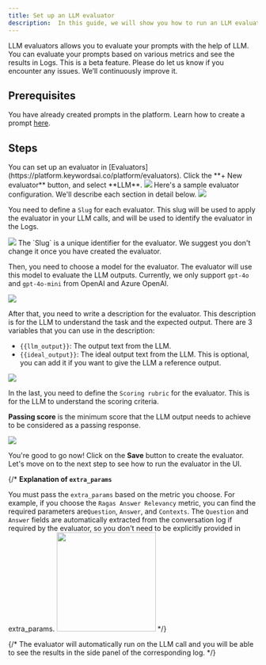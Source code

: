 ```yaml
---
title: Set up an LLM evaluator
description:  In this guide, we will show you how to run an LLM evaluator in the UI.
---
```

LLM evaluators allows you to evaluate your prompts with the help of LLM. You can evaluate your prompts based on various metrics and see the results in Logs.
<Note>This is a beta feature. Please do let us know if you encounter any issues. We’ll continuously improve it.</Note>

## Prerequisites
You have already created prompts in the platform. Learn how to create a prompt [here](https://docs.keywordsai.co/features/prompt/create-a-prompt).


## Steps
<Steps>
<Step title="Create a new evaluator">
You can set up an evaluator in [Evaluators](https://platform.keywordsai.co/platform/evaluators). Click the **+ New evaluator** button, and select **LLM**.
<Frame>
<img src="https://keywordsai-static.s3.us-east-1.amazonaws.com/docs/evaluations/create-evaluator.png"/>
</Frame>

</Step>

<Step title="Configure an LLM evaluator">
Here's a sample evaluator configuration. We'll describe each section in detail below.
<Frame>
<img src="https://keywordsai-static.s3.us-east-1.amazonaws.com/docs/evaluations/llm-evals/llm-evaluator-overview.png"/>
</Frame>

You need to define a `Slug` for each evaluator. This slug will be used to apply the evaluator in your LLM calls, and will be used to identify the evaluator in the Logs.

<Frame>
<img src="https://keywordsai-static.s3.us-east-1.amazonaws.com/docs/evaluations/llm-evals/slug.png"/>
</Frame>

<Warning>
The `Slug` is a unique identifier for the evaluator. We suggest you don't change it once you have created the evaluator.
</Warning>

Then, you need to choose a model for the evaluator. The evaluator will use this model to evaluate the LLM outputs. Currently, we only support `gpt-4o` and `gpt-4o-mini` from OpenAI and Azure OpenAI.

<Frame>
<img src="https://keywordsai-static.s3.us-east-1.amazonaws.com/docs/evaluations/llm-evals/choose-model.png"/>
</Frame>

After that, you need to write a description for the evaluator. This description is for the LLM to understand the task and the expected output. There are 3 variables that you can use in the description:
- `{{llm_output}}`: The output text from the LLM.
- `{{ideal_output}}`: The ideal output text from the LLM. This is optional, you can add it if you want to give the LLM a reference output.

<Frame>
<img src="https://keywordsai-static.s3.us-east-1.amazonaws.com/docs/evaluations/llm-evals/write-description.png"/>
</Frame>

In the last, you need to define the `Scoring rubric` for the evaluator. This is for the LLM to understand the scoring criteria.

**Passing score** is the minimum score that the LLM output needs to achieve to be considered as a passing response.
<Frame>
<img src="https://keywordsai-static.s3.us-east-1.amazonaws.com/docs/evaluations/llm-evals/define-scores.png"/>
</Frame>

You're good to go now! Click on the **Save** button to create the evaluator. Let's move on to the next step to see how to run the evaluator in the UI.
</Step>


{/* **Explanation of `extra_params`**

You must pass the `extra_params` based on the metric you choose. For example, if you choose the `Ragas Answer Relevancy` metric, you can find the required parameters are`Question`, `Answer`, and `Contexts`.
<Warning>The `Question` and `Answer` fields are automatically extracted from the conversation log if required by the evaluator, so you don't need to be explicitly provided in extra_params. </Warning>
<img height="200" noZoom src="https://keywordsai-static.s3.amazonaws.com/docs/eval-params.png" /> */}

{/* <Step title="See the result">
The evaluator will automatically run on the LLM call and you will be able to see the results in the side panel of the corresponding log.
</Step> */}
</Steps>

